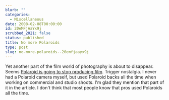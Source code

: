 ```yaml
---
blurb: ""
categories:
  - Miscellaneous
date: 2008-02-08T00:00:00
id: 20eMFjAaYx9j
scrubbed_2021: false
status: published
title: No more Polaroids
type: post
slug: no-more-polaroids--20emfjaayx9j
---
```


Yet another part of the film world of photography is about to
disappear. Seems
[Polaroid is going to stop producing film](http://www.washingtonpost.com/wp-dyn/content/article/2008/02/08/AR2008020803598.html?hpid=topnews).
Trigger nostalgia. I never had a Polaroid camera myself, but used
Polaroid backs all the time when working on commercial and studio
shoots. I'm glad they mention that part of it in the article. I
don't think that most people know that pros used Polaroids all the
time.